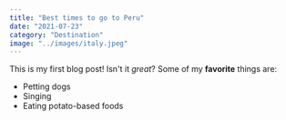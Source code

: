 ```yaml
---
title: "Best times to go to Peru"
date: "2021-07-23"
category: "Destination"
image: "../images/italy.jpeg"
---
```

This is my first blog post! Isn't it *great*?
Some of my **favorite** things are:
* Petting dogs
* Singing
* Eating potato-based foods